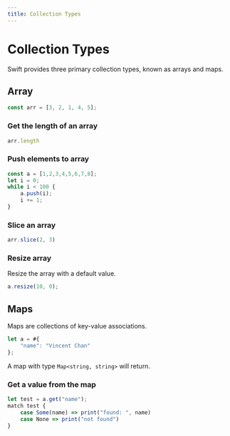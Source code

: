 ```yaml
---
title: Collection Types
---
```


# Collection Types

Swift provides three primary collection types, known as arrays and maps.

## Array

```js
const arr = [3, 2, 1, 4, 5];
```

### Get the length of an array

```js
arr.length
```

### Push elements to array

```js
const a = [1,2,3,4,5,6,7,8];
let i = 0;
while i < 100 {
    a.push(i);
    i += 1;
}
```

### Slice an array

```js
arr.slice(2, 3)
```

### Resize array

Resize the array with a default value.

```js
a.resize(10, 0);
```

## Maps

Maps are collections of key-value associations.

```js
let a = #{
	"name": "Vincent Chan"
};
```

A map with type `Map<string, string>` will return.

### Get a value from the map

```js
let test = a.get("name");
match test {
	case Some(name) => print("found: ", name)
	case None => print("not found")
}
```
